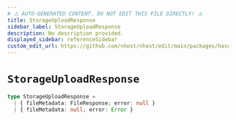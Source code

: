 ```yaml
---
# ⚠️ AUTO-GENERATED CONTENT. DO NOT EDIT THIS FILE DIRECTLY! ⚠️
title: StorageUploadResponse
sidebar_label: StorageUploadResponse
description: No description provided.
displayed_sidebar: referenceSidebar
custom_edit_url: https://github.com/nhost/nhost/edit/main/packages/hasura-storage-js/src/packages/hasura-storage-js/src/utils/types.ts#L47
---
```


# `StorageUploadResponse`

```ts
type StorageUploadResponse =
  | { fileMetadata: FileResponse; error: null }
  | { fileMetadata: null; error: Error }
```
